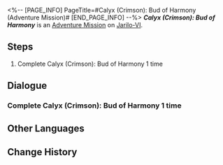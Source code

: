 <%-- [PAGE_INFO]
PageTitle=#Calyx (Crimson): Bud of Harmony (Adventure Mission)#
[END_PAGE_INFO] --%>
{{Stub|Dialogue.}}
{{Mission Infobox
|id            = 4010124
|title         = Calyx (Crimson): Bud of Harmony
|image         = <!--Mission Calyx (Crimson) Bud of Harmony (Adventure Mission).png-->
|type          = Adventure
|event_name    = 
|chapter       = 
|requirements  = [[Adventure Mission]] ''[[Calyx (Crimson): Bud of Harmony]]'' completed
|summary       = <!--official mission summary from Fate's Atlas-->
|characters    = Trailblazer
|startLocation = [[Jarilo-VI]] - [[Robot Settlement]]
|world         = Jarilo-VI
|area          = Robot Settlement
|prev          = 
|next          = 
|rewards       = Sparse Aether*3; Credit*2,000
}}
'''''Calyx (Crimson): Bud of Harmony''''' is an [[Adventure Mission]] on [[Jarilo-VI]].

==Steps==
# Complete Calyx (Crimson): Bud of Harmony 1 time

<!--
==Gameplay Notes==

--><!--
==Trial Character==

-->
==Dialogue==
{{Stub Dialogue}}
===Complete Calyx (Crimson): Bud of Harmony 1 time{{subst:void|<!--401012401-->}}===
{{Mission Description|type=adventure|location=Robot Settlement|Complete Calyx (Crimson): Bud of Harmony and claim the rewards.}}
{{Dialogue Start}}
:{{tx}}
{{Dialogue End}}

==Other Languages==
{{Other Languages
|en   = Calyx (Crimson): Bud of Harmony
|zhs  = 「拟造花萼（赤）&nbsp;•&nbsp;同谐之蕾」
|zht  = 「擬造花萼（赤）•同諧之蕾」
|ja   = 「疑似花萼（赤）・調和の蕾」
|ko   = 「모조 꽃받침(적) • 화합의 봉오리」
|es   = Cáliz (carmesí): Flor de la Armonía
|fr   = Calice pourpre : Bourgeon de l'Harmonie
|ru   = Чашелист (багровый): Бутон Гармонии
|th   = Calyx (Crimson): ช่อแห่งการประสาน
|vi   = "Đài Hoa Nhân Tạo (Đỏ) - Nụ Hoa Hòa Hợp"
|de   = Blütenkelch (Karminrot): Knospe der Harmonie
|id   = "Calyx (Crimson): Bud of Harmony"
|pt   = Cálice (Rubro): Botão da Harmonia
}}

==Change History==
{{Change History|1.0}}
